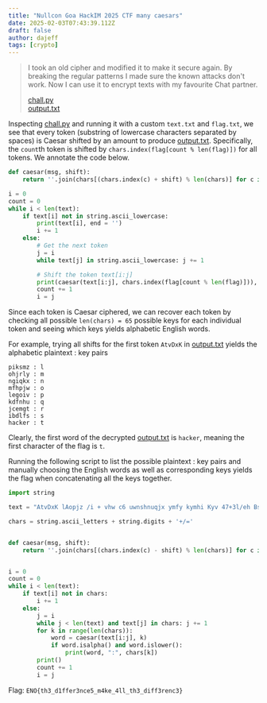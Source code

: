 ```yaml
---
title: "Nullcon Goa HackIM 2025 CTF many caesars"
date: 2025-02-03T07:43:39.112Z
draft: false
author: dajeff
tags: [crypto]
---
```



<link rel="stylesheet" href={css}></link>

> I took an old cipher and modified it to make it secure again. By breaking the regular patterns I made sure the known attacks don't work. Now I can use it to encrypt texts with my favourite Chat partner.
> <div>
>     <div className="row">
>         <a className="btn" href={chall}>chall.py</a>
>     </div>
>     <div className="row">
>         <a className="btn" href={output}>output.txt</a>
>     </div>
> </div>

Inspecting <a href={chall}>chall.py</a> and running it with a custom `text.txt` and `flag.txt`, we see that every token (substring of lowercase characters separated by spaces) is Caesar shifted by an amount to produce <a href={output}>output.txt</a>. Specifically, the `count`th token is shifted by `chars.index(flag[count % len(flag)])` for all tokens. We annotate the code below.
```py
def caesar(msg, shift):
	return ''.join(chars[(chars.index(c) + shift) % len(chars)] for c in msg)

i = 0
count = 0
while i < len(text):
	if text[i] not in string.ascii_lowercase:
		print(text[i], end = '')
		i += 1
	else:
		# Get the next token
		j = i
		while text[j] in string.ascii_lowercase: j += 1

		# Shift the token text[i:j]
		print(caesar(text[i:j], chars.index(flag[count % len(flag)])), end = '')
		count += 1
		i = j
```

Since each token is Caesar ciphered, we can recover each token by checking all possible `len(chars) = 65` possible keys for each individual token and seeing which keys yields alphabetic English words.

For example, trying all shifts for the first token `AtvDxK` in <a href={output}>output.txt</a> yields the alphabetic plaintext : key pairs
```
piksmz : l
ohjrly : m
ngiqkx : n
mfhpjw : o
legoiv : p
kdfnhu : q
jcemgt : r
ibdlfs : s
hacker : t
```
Clearly, the first word of the decrypted <a href={output}>output.txt</a> is `hacker`, meaning the first character of the flag is `t`.

Running the following script to list the possible plaintext : key pairs and manually choosing the English words as well as corresponding keys yields the flag when concatenating all the keys together.
```py
import string

text = "AtvDxK lAopjz /i + vhw c6 uwnshnuqjx ymfy kymhi Kyv 47+3l/eh Bs kpfkxkfwcnu Als 9phdgj9 +ka ymzuBGxmFq 6fdglk8i CICDowC, sjxir bjme+pfwfkd 6li=fj=kp, nCplEtGtEJ, lyo qeb INKLNBM vm ademb7697. ollqba lq DitCmA xzhm fx ef7dd7ii, wIvv eggiww GB kphqtocvkqp, 3d6 MAx ilsplm /d rpfkd vnloov hc nruwtAj xDxyjrx vexliv KyrE +3hc Gurz, jcemgt ixlmgw 9f7gmj5/9k obpmlkpf/ib mzp 8k/=64c ECo sj qb=eklildv. =k loGznlEpD qzC qo+kpm+obk=v, vHEEtuHKtMBHG, huk h7if75j/d9 mofs+=v, zkloh lqAkwCzioqvo rfqnhntzx fhynAnynjx b/a7 JKvrCzEx hexe BE ecwukpi 63c397. MAxLx wypujpwslz 3/c ql irvwhu 9bbcj1h9cb fsi f tswmxmzi zDGrtK ed FBpvrGL vjtqwij ixlmgep 5f8 =lkpqor=qfsb tmowuzs."

chars = string.ascii_letters + string.digits + '+/='


def caesar(msg, shift):
    return ''.join(chars[(chars.index(c) - shift) % len(chars)] for c in msg)


i = 0
count = 0
while i < len(text):
    if text[i] not in chars:
        i += 1
    else:
        j = i
        while j < len(text) and text[j] in chars: j += 1
        for k in range(len(chars)):
            word = caesar(text[i:j], k)
            if word.isalpha() and word.islower():
                print(word, ":", chars[k])
        print()
        count += 1
        i = j
```

Flag: `ENO{th3_d1ffer3nce5_m4ke_4ll_th3_diff3renc3}`
